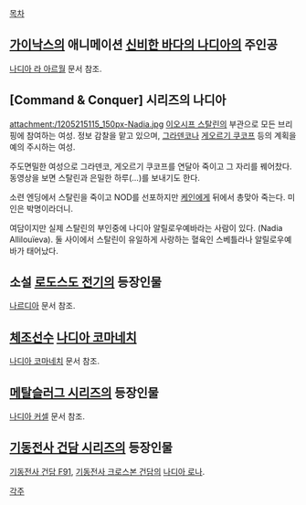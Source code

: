 [[목차]]
== [[가이낙스]]의 애니메이션 [[신비한 바다의 나디아]]의 주인공 ==
[[나디아 라 아르월]] 문서 참조.

== [Command & Conquer] 시리즈의 나디아 ==
attachment:/1205215115_150px-Nadia.jpg
[[이오시프 스탈린]]의 부관으로 모든 브리핑에 참여하는 여성. 정보 감찰을 맡고 있으며, [[그라덴코]]나 [[게오르기 쿠코프]] 등의 계획을 예의 주시하는 여성.

주도면밀한 여성으로 그라덴코, 게오르기 쿠코프를 연달아 죽이고 그 자리를 꿰어찼다. 동영상을 보면 스탈린과 은밀한 하루(...)를 보내기도 한다.

소련 엔딩에서 스탈린을 죽이고 NOD를 선포하지만 [[케인]]에게 뒤에서 총맞아 죽는다. 미인은 박명이라더니.

여담이지만 실제 스탈린의 부인중에 나디아 알릴로우예바라는 사람이 있다. (Nadia Allilouïeva). 둘 사이에서 스탈린이 유일하게 사랑하는 혈육인 스베틀라나 알릴로우예바가 태어났다.

== 소설 [[로도스도 전기]]의 등장인물 ==
[[나르디아]] 문서 참조.

== [[체조]]선수 [[나디아 코마네치]] ==
[[나디아 코마네치]] 문서 참조.

== [[메탈슬러그 시리즈]]의 등장인물 ==
[[나디아 커셀]] 문서 참조.

== [[기동전사 건담 시리즈]]의 등장인물 ==
[[기동전사 건담 F91]], [[기동전사 크로스본 건담]]의 [[나디아 로나]].

[[각주]]

